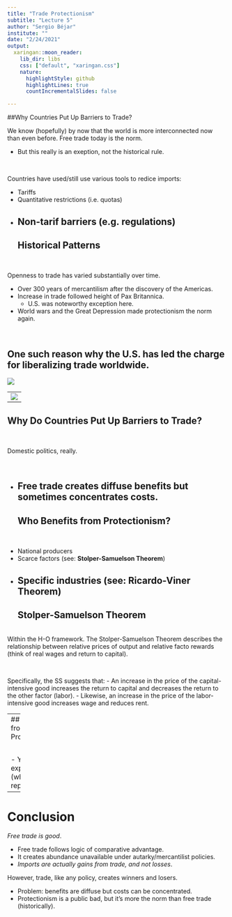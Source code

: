 ```yaml
---
title: "Trade Protectionism"
subtitle: "Lecture 5"
author: "Sergio Béjar"
institute: ""
date: "2/24/2021"
output:
  xaringan::moon_reader:
    lib_dir: libs
    css: ["default", "xaringan.css"]
    nature:
      highlightStyle: github
      highlightLines: true
      countIncrementalSlides: false

---
```

##Why Countries Put Up Barriers to Trade? 

We know (hopefully) by now that the world is more interconnected now than even before.  Free trade today is the norm. 

- But this really is an exeption, not the historical rule. 

<br>

Countries have used/still use various tools to redice imports:

- Tariffs 
- Quantitative restrictions (i.e. quotas)
- Non-tarif barriers (e.g. regulations)
---
## Historical Patterns

<br>

Openness to trade has varied substantially over time.

- Over 300 years of mercantilism after the discovery of the Americas.
- Increase in trade followed height of Pax Britannica.
    - U.S. was noteworthy exception here.
- World wars and the Great Depression made protectionism the norm again.

<br>

One such reason why the U.S. has led the charge for liberalizing trade worldwide.
---
![](https://github.com/Sergio-Bejar/IPE/blob/main/figures/tradeUS.png?raw=true)

---
![](https://github.com/Sergio-Bejar/IPE/blob/main/figures/tradeUS2.png?raw=true)
---

## Why Do Countries Put Up Barriers to Trade?

<br>

Domestic politics, really.

<br>

- Free trade creates diffuse benefits but sometimes concentrates costs.
---
## Who Benefits from Protectionism?

<br>

- National producers
- Scarce factors (see: **Stolper-Samuelson Theorem**)
- Specific industries (see: **Ricardo-Viner Theorem**)
---
## Stolper-Samuelson Theorem

<br>
Within the H-O framework.  The Stolper-Samuelson Theorem describes the relationship between relative prices of output and relative facto rewards (think of real wages and return to capital).

<br>

Specifically, the SS suggests that:
- An increase in the price of the capital-intensive good increases the return to capital and decreases the return to the other factor (labor).
- Likewise, an increase in the price of the labor-intensive good increases wage and reduces rent. 

---
## Who Loses from Protectionism?

<br>

- You
- Also: exporters (who fear reprisal)

---
# Conclusion

*Free trade is good*.

- Free trade follows logic of comparative advantage.
- It creates abundance unavailable under autarky/mercantilist policies.
- *Imports are actually gains from trade, and not losses*.

However, trade, like any policy, creates winners and losers.

- Problem: benefits are diffuse but costs can be concentrated.
- Protectionism is a public bad, but it's more the norm than free trade (historically).